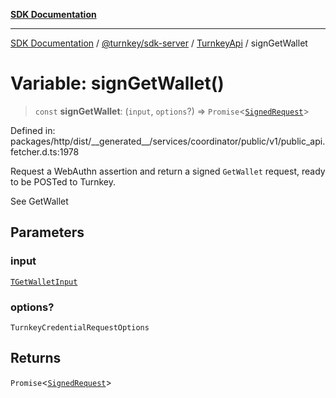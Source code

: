 [**SDK Documentation**](../../../../../README.mdx)

***

[SDK Documentation](../../../../../packages.mdx) / [@turnkey/sdk-server](../../../README.mdx) / [TurnkeyApi](../README.mdx) / signGetWallet

# Variable: signGetWallet()

> `const` **signGetWallet**: (`input`, `options`?) => `Promise`\<[`SignedRequest`](../../../../http/type-aliases/SignedRequest.mdx)\>

Defined in: packages/http/dist/\_\_generated\_\_/services/coordinator/public/v1/public\_api.fetcher.d.ts:1978

Request a WebAuthn assertion and return a signed `GetWallet` request, ready to be POSTed to Turnkey.

See GetWallet

## Parameters

### input

[`TGetWalletInput`](../type-aliases/TGetWalletInput.mdx)

### options?

`TurnkeyCredentialRequestOptions`

## Returns

`Promise`\<[`SignedRequest`](../../../../http/type-aliases/SignedRequest.mdx)\>
